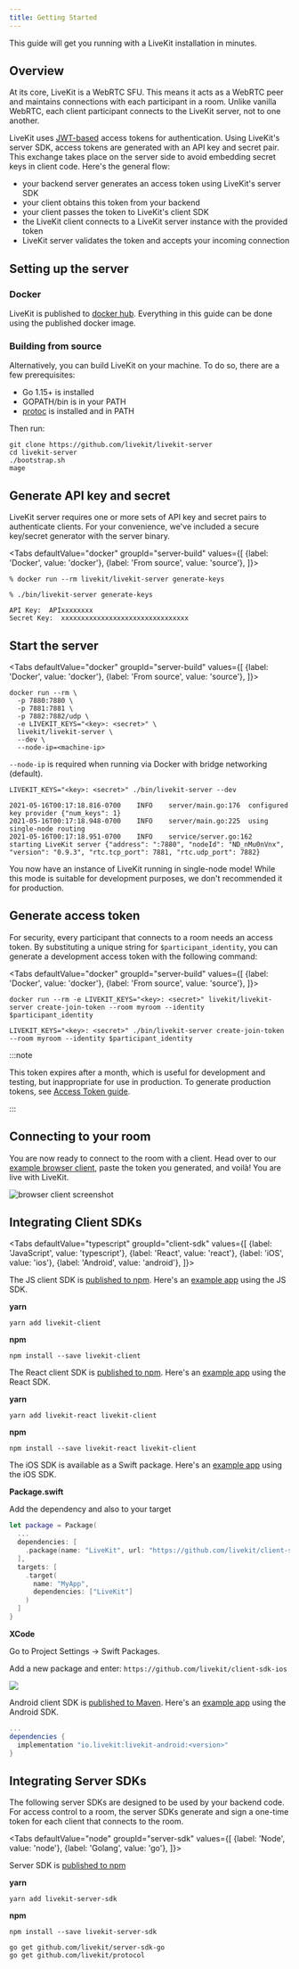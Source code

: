 ```yaml
---
title: Getting Started
---
```


This guide will get you running with a LiveKit installation in minutes.

## Overview

At its core, LiveKit is a WebRTC SFU. This means it acts as a WebRTC peer and maintains connections with each participant in a room. Unlike vanilla WebRTC, each client participant connects to the LiveKit server, not to one another.

LiveKit uses [JWT-based](https://en.wikipedia.org/wiki/JSON_Web_Token) access tokens for authentication. Using LiveKit's server SDK, access tokens are generated with an API key and secret pair. This exchange takes place on the server side to avoid embedding secret keys in client code. Here's the general flow:

* your backend server generates an access token using LiveKit's server SDK
* your client obtains this token from your backend
* your client passes the token to LiveKit's client SDK
* the LiveKit client connects to a LiveKit server instance with the provided token
* LiveKit server validates the token and accepts your incoming connection

## Setting up the server

### Docker

LiveKit is published to [docker hub](https://hub.docker.com/r/livekit/livekit-server). Everything in this guide can be done using the published docker image.

### Building from source

Alternatively, you can build LiveKit on your machine. To do so, there are a few prerequisites:

* Go 1.15+ is installed
* GOPATH/bin is in your PATH
* [protoc](https://grpc.io/docs/protoc-installation/) is installed and in PATH

Then run:

```shell
git clone https://github.com/livekit/livekit-server
cd livekit-server
./bootstrap.sh
mage
```

## Generate API key and secret

LiveKit server requires one or more sets of API key and secret pairs to authenticate clients. For your convenience, we've included a secure key/secret generator with the server binary.

<Tabs
  defaultValue="docker"
  groupId="server-build"
  values={[
    {label: 'Docker', value: 'docker'},
    {label: 'From source', value: 'source'},
  ]}>
  <TabItem value="docker">

```shell
% docker run --rm livekit/livekit-server generate-keys
```

  </TabItem>
  <TabItem value="source">


```shell
% ./bin/livekit-server generate-keys
```

  </TabItem>
</Tabs>

```
API Key:  APIxxxxxxxx
Secret Key:  xxxxxxxxxxxxxxxxxxxxxxxxxxxxxxxx
```

## Start the server

<Tabs
  defaultValue="docker"
  groupId="server-build"
  values={[
    {label: 'Docker', value: 'docker'},
    {label: 'From source', value: 'source'},
  ]}>
  <TabItem value="docker">

```shell
docker run --rm \
  -p 7880:7880 \
  -p 7881:7881 \
  -p 7882:7882/udp \
  -e LIVEKIT_KEYS="<key>: <secret>" \
  livekit/livekit-server \
  --dev \
  --node-ip=<machine-ip>
```

`--node-ip` is required when running via Docker with bridge networking (default).

  </TabItem>
  <TabItem value="source">

```shell
LIVEKIT_KEYS="<key>: <secret>" ./bin/livekit-server --dev
```

  </TabItem>
</Tabs>

```shell
2021-05-16T00:17:18.816-0700	INFO	server/main.go:176	configured key provider	{"num_keys": 1}
2021-05-16T00:17:18.948-0700	INFO	server/main.go:225	using single-node routing
2021-05-16T00:17:18.951-0700	INFO	service/server.go:162	starting LiveKit server	{"address": ":7880", "nodeId": "ND_nMu0nVnx", "version": "0.9.3", "rtc.tcp_port": 7881, "rtc.udp_port": 7882}
```

You now have an instance of LiveKit running in single-node mode! While this mode is suitable for development purposes, we don't recommended it for production.

## Generate access token

For security, every participant that connects to a room needs an access token. By substituting a unique string for `$participant_identity`, you can generate a development access token with the following command:

<Tabs
  defaultValue="docker"
  groupId="server-build"
  values={[
    {label: 'Docker', value: 'docker'},
    {label: 'From source', value: 'source'},
  ]}>
  <TabItem value="docker">

```shell
docker run --rm -e LIVEKIT_KEYS="<key>: <secret>" livekit/livekit-server create-join-token --room myroom --identity $participant_identity
```

  </TabItem>
  <TabItem value="source">

```shell
LIVEKIT_KEYS="<key>: <secret>" ./bin/livekit-server create-join-token --room myroom --identity $participant_identity
```

  </TabItem>
</Tabs>

:::note

This token expires after a month, which is useful for development and testing, but inappropriate for use in production. To generate production tokens, see [Access Token guide](access-tokens).

:::


## Connecting to your room

You are now ready to connect to the room with a client. Head over to our [example browser client](https://example.livekit.io/), paste the token you generated, and voilà! You are live with LiveKit.

![browser client screenshot](/img/getting-started/browser-client.png)

## Integrating Client SDKs

<Tabs
  defaultValue="typescript"
  groupId="client-sdk"
  values={[
    {label: 'JavaScript', value: 'typescript'},
    {label: 'React', value: 'react'},
    {label: 'iOS', value: 'ios'},
    {label: 'Android', value: 'android'},
  ]}>

  <TabItem value="typescript">

The JS client SDK is [published to npm](https://www.npmjs.com/package/livekit-client).
Here's an [example app](https://github.com/livekit/client-sdk-js/blob/main/example/sample.ts) using the JS SDK.

**yarn**

```shell
yarn add livekit-client
```

**npm**

```shell
npm install --save livekit-client
```

  </TabItem>

  <TabItem value="react">

The React client SDK is [published to npm](https://www.npmjs.com/package/livekit-react).
Here's an [example app](https://github.com/livekit/livekit-react/tree/master/example) using the React SDK.

**yarn**

```shell
yarn add livekit-react livekit-client
```

**npm**

```shell
npm install --save livekit-react livekit-client
```

  </TabItem>

  <TabItem value="ios">

  The iOS SDK is available as a Swift package.
  Here's an [example app](https://github.com/livekit/ios-test-apps) using the iOS SDK.

  **Package.swift**

  Add the dependency and also to your target

  ```swift title="Package.swift"
  let package = Package(
    ...
    dependencies: [
      .package(name: "LiveKit", url: "https://github.com/livekit/client-sdk-ios.git", .upToNextMajor("version")),
    ],
    targets: [
      .target(
        name: "MyApp",
        dependencies: ["LiveKit"]
      )
    ]
  }
  ```

  **XCode**

  Go to Project Settings -> Swift Packages.

  Add a new package and enter: `https://github.com/livekit/client-sdk-ios`

  <img src={xcodeSwiftPackageImageUrl} height={400} width={678}/>

  </TabItem>

  <TabItem value="android">

  Android client SDK is [published to Maven](https://search.maven.org/artifact/io.livekit/livekit-android).
  Here's an [example app](https://github.com/livekit/client-sdk-android/tree/master/sample-app) using the Android SDK.

  ```groovy title="build.gradle"
  ...
  dependencies {
    implementation "io.livekit:livekit-android:<version>"
  }
  ```

  </TabItem>

</Tabs>


## Integrating Server SDKs

The following server SDKs are designed to be used by your backend code. For access control to a room, the server SDKs generate and sign a one-time token for each client that connects to the room.

<Tabs
  defaultValue="node"
  groupId="server-sdk"
  values={[
    {label: 'Node', value: 'node'},
    {label: 'Golang', value: 'go'},
  ]}>
  <TabItem value="node">

  Server SDK is [published to npm](https://www.npmjs.com/package/livekit-server-sdk)

  **yarn**

  ```shell
  yarn add livekit-server-sdk
  ```

  **npm**

  ```shell
  npm install --save livekit-server-sdk
  ```

  </TabItem>

  <TabItem value="go">

  ```shell
  go get github.com/livekit/server-sdk-go
  go get github.com/livekit/protocol
  ```

  </TabItem>
</Tabs>
